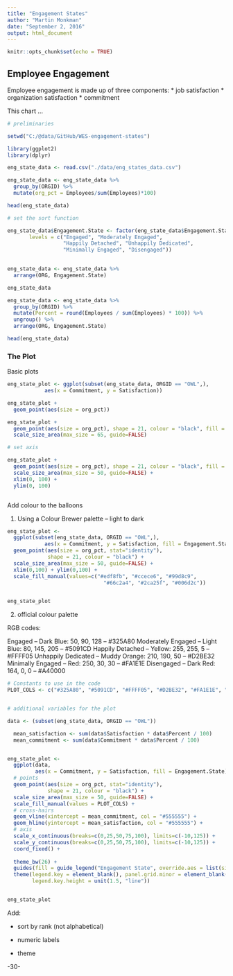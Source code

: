 ```yaml
---
title: "Engagement States"
author: "Martin Monkman"
date: "September 2, 2016"
output: html_document
---
```


```r
knitr::opts_chunk$set(echo = TRUE)
```

## Employee Engagement

Employee engagement is made up of three components:
* job satisfaction
* organization satisfaction
* commitment 

This chart ...

```r

# preliminaries

setwd("C:/@data/GitHub/WES-engagement-states")

library(ggplot2)
library(dplyr)

eng_state_data <- read.csv("./data/eng_states_data.csv")

eng_state_data <- eng_state_data %>%
  group_by(ORGID) %>%
  mutate(org_pct = Employees/sum(Employees)*100)

head(eng_state_data)

# set the sort function 

eng_state_data$Engagement.State <- factor(eng_state_data$Engagement.State, 
       levels = c("Engaged", "Moderately Engaged",
                  "Happily Detached", "Unhappily Dedicated",
                  "Minimally Engaged", "Disengaged"))
         

eng_state_data <- eng_state_data %>%
  arrange(ORG, Engagement.State)

eng_state_data

eng_state_data <- eng_state_data %>%
  group_by(ORGID) %>%
  mutate(Percent = round(Employees / sum(Employees) * 100)) %>%
  ungroup() %>%
  arrange(ORG, Engagement.State)

head(eng_state_data)


```


### The Plot

Basic plots

```r

eng_state_plot <- ggplot(subset(eng_state_data, ORGID == "OWL",),
            aes(x = Commitment, y = Satisfaction))

eng_state_plot + 
  geom_point(aes(size = org_pct))

eng_state_plot + 
  geom_point(aes(size = org_pct), shape = 21, colour = "black", fill = "cornsilk") +
  scale_size_area(max_size = 65, guide=FALSE)

# set axis

eng_state_plot + 
  geom_point(aes(size = org_pct), shape = 21, colour = "black", fill = "cornsilk") +
  scale_size_area(max_size = 50, guide=FALSE) +
  xlim(0, 100) +
  ylim(0, 100)



```


Add colour to the balloons

1. Using a Colour Brewer palette -- light to dark

```r

eng_state_plot <- 
  ggplot(subset(eng_state_data, ORGID == "OWL",),
            aes(x = Commitment, y = Satisfaction, fill = Engagement.State)) + 
  geom_point(aes(size = org_pct, stat="identity"), 
             shape = 21, colour = "black") +
  scale_size_area(max_size = 50, guide=FALSE) + 
  xlim(0,100) + ylim(0,100) +
  scale_fill_manual(values=c("#edf8fb", "#ccece6", "#99d8c9", 
                               "#66c2a4", "#2ca25f", "#006d2c"))


eng_state_plot  


```

2. official colour palette 

RGB codes:

Engaged -- Dark Blue: 50, 90, 128  -- #325A80
Moderately Engaged -- Light Blue: 80, 145, 205 -- #5091CD
Happily Detached -- Yellow: 255, 255, 5 -- #FFFF05
Unhappily Dedicated -- Muddy Orange: 210, 190, 50 -- #D2BE32
Minimally Engaged -- Red: 250, 30, 30 -- #FA1E1E
Disengaged -- Dark Red: 164, 0, 0 -- #A40000



```r

# Constants to use in the code
PLOT_COLS <- c("#325A80", "#5091CD", "#FFFF05", "#D2BE32", "#FA1E1E", "#A40000")


# additional variables for the plot

data <- (subset(eng_state_data, ORGID == "OWL"))

  mean_satisfaction <- sum(data$Satisfaction * data$Percent / 100)
  mean_commitment <- sum(data$Commitment * data$Percent / 100)


eng_state_plot <- 
  ggplot(data,
         aes(x = Commitment, y = Satisfaction, fill = Engagement.State)) +   
  # points
  geom_point(aes(size = org_pct, stat="identity"), 
             shape = 21, colour = "black") +
  scale_size_area(max_size = 50, guide=FALSE) + 
  scale_fill_manual(values = PLOT_COLS) + 
  # cross-hairs
  geom_vline(xintercept = mean_commitment, col = "#555555") +
  geom_hline(yintercept = mean_satisfaction, col = "#555555") +
  # axis
  scale_x_continuous(breaks=c(0,25,50,75,100), limits=c(-10,125)) +
  scale_y_continuous(breaks=c(0,25,50,75,100), limits=c(-10,125)) +
  coord_fixed() +
    
  theme_bw(26) +
  guides(fill = guide_legend("Engagement State", override.aes = list(size = 4))) +
  theme(legend.key = element_blank(), panel.grid.minor = element_blank(),
        legend.key.height = unit(1.5, "line")) 


eng_state_plot  


```

Add:


* sort by rank (not alphabetical)

* numeric labels

* theme


-30-

